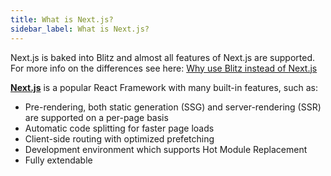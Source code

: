 ```yaml
---
title: What is Next.js?
sidebar_label: What is Next.js?
---
```


Next.js is baked into Blitz and almost all features of Next.js are supported. For more info on the differences see here: [Why use Blitz instead of Next.js](https://blitzjs.com/docs/why-blitz)

[**Next.js**](https://nextjs.org/) is a popular React Framework with many built-in features, such as:

* Pre-rendering, both static generation \(SSG\) and server-rendering \(SSR\) are supported on a per-page basis
* Automatic code splitting for faster page loads
* Client-side routing with optimized prefetching
* Development environment which supports Hot Module Replacement
* Fully extendable
